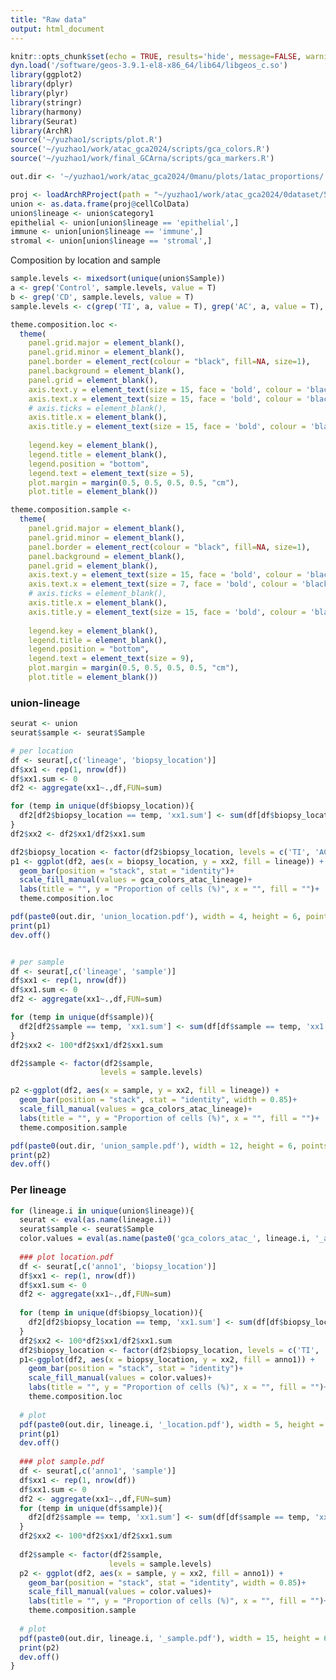 ```yaml
---
title: "Raw data"
output: html_document
---
```


```r
knitr::opts_chunk$set(echo = TRUE, results='hide', message=FALSE, warning=FALSE, fig.height = 7, fig.width = 7)
dyn.load('/software/geos-3.9.1-el8-x86_64/lib64/libgeos_c.so')
library(ggplot2)
library(dplyr)
library(plyr)
library(stringr)
library(harmony)
library(Seurat)
library(ArchR)
source('~/yuzhao1/scripts/plot.R')
source('~/yuzhao1/work/atac_gca2024/scripts/gca_colors.R')
source('~/yuzhao1/work/final_GCArna/scripts/gca_markers.R')
```

```r
out.dir <- '~/yuzhao1/work/atac_gca2024/0manu/plots/1atac_proportions/'

proj <- loadArchRProject(path = "~/yuzhao1/work/atac_gca2024/0dataset/5kmin_6TSS_DoubletRatio2_filtered1/")
union <- as.data.frame(proj@cellColData)
union$lineage <- union$category1
epithelial <- union[union$lineage == 'epithelial',]
immune <- union[union$lineage == 'immune',]
stromal <- union[union$lineage == 'stromal',]
```


###################### Composition by location and sample ########################

```r
sample.levels <- mixedsort(unique(union$Sample))
a <- grep('Control', sample.levels, value = T)
b <- grep('CD', sample.levels, value = T)
sample.levels <- c(grep('TI', a, value = T), grep('AC', a, value = T), grep('TI', b, value = T), grep('AC', b, value = T))

theme.composition.loc <-    
  theme(
    panel.grid.major = element_blank(),
    panel.grid.minor = element_blank(),
    panel.border = element_rect(colour = "black", fill=NA, size=1),
    panel.background = element_blank(),
    panel.grid = element_blank(),
    axis.text.y = element_text(size = 15, face = 'bold', colour = 'black'),
    axis.text.x = element_text(size = 15, face = 'bold', colour = 'black'),
    # axis.ticks = element_blank(),
    axis.title.x = element_blank(),
    axis.title.y = element_text(size = 15, face = 'bold', colour = 'black'),
    
    legend.key = element_blank(),
    legend.title = element_blank(),
    legend.position = "bottom",
    legend.text = element_text(size = 5),
    plot.margin = margin(0.5, 0.5, 0.5, 0.5, "cm"),
    plot.title = element_blank())

theme.composition.sample <-
  theme(
    panel.grid.major = element_blank(),
    panel.grid.minor = element_blank(),
    panel.border = element_rect(colour = "black", fill=NA, size=1),
    panel.background = element_blank(),
    panel.grid = element_blank(),
    axis.text.y = element_text(size = 15, face = 'bold', colour = 'black'),
    axis.text.x = element_text(size = 7, face = 'bold', colour = 'black', angle=45, hjust = 1, vjust = 1),
    # axis.ticks = element_blank(),
    axis.title.x = element_blank(),
    axis.title.y = element_text(size = 15, face = 'bold', colour = 'black'),
    
    legend.key = element_blank(),
    legend.title = element_blank(),
    legend.position = "bottom",
    legend.text = element_text(size = 9),
    plot.margin = margin(0.5, 0.5, 0.5, 0.5, "cm"),
    plot.title = element_blank())
```


### union-lineage

```r
seurat <- union
seurat$sample <- seurat$Sample

# per location
df <- seurat[,c('lineage', 'biopsy_location')]
df$xx1 <- rep(1, nrow(df))
df$xx1.sum <- 0
df2 <- aggregate(xx1~.,df,FUN=sum)

for (temp in unique(df$biopsy_location)){
  df2[df2$biopsy_location == temp, 'xx1.sum'] <- sum(df[df$biopsy_location == temp, 'xx1'])
}
df2$xx2 <- df2$xx1/df2$xx1.sum

df2$biopsy_location <- factor(df2$biopsy_location, levels = c('TI', 'AC'))
p1 <- ggplot(df2, aes(x = biopsy_location, y = xx2, fill = lineage)) +
  geom_bar(position = "stack", stat = "identity")+
  scale_fill_manual(values = gca_colors_atac_lineage)+
  labs(title = "", y = "Proportion of cells (%)", x = "", fill = "")+
  theme.composition.loc

pdf(paste0(out.dir, 'union_location.pdf'), width = 4, height = 6, pointsize = 1)
print(p1)
dev.off()


# per sample
df <- seurat[,c('lineage', 'sample')]
df$xx1 <- rep(1, nrow(df))
df$xx1.sum <- 0
df2 <- aggregate(xx1~.,df,FUN=sum)

for (temp in unique(df$sample)){
  df2[df2$sample == temp, 'xx1.sum'] <- sum(df[df$sample == temp, 'xx1'])
}
df2$xx2 <- 100*df2$xx1/df2$xx1.sum

df2$sample <- factor(df2$sample, 
                    levels = sample.levels)

p2 <-ggplot(df2, aes(x = sample, y = xx2, fill = lineage)) +
  geom_bar(position = "stack", stat = "identity", width = 0.85)+
  scale_fill_manual(values = gca_colors_atac_lineage)+
  labs(title = "", y = "Proportion of cells (%)", x = "", fill = "")+
  theme.composition.sample

pdf(paste0(out.dir, 'union_sample.pdf'), width = 12, height = 6, pointsize = 1)
print(p2)
dev.off()
```

### Per lineage

```r
for (lineage.i in unique(union$lineage)){
  seurat <- eval(as.name(lineage.i))
  seurat$sample <- seurat$Sample
  color.values = eval(as.name(paste0('gca_colors_atac_', lineage.i, '_anno1')))
  
  ### plot location.pdf
  df <- seurat[,c('anno1', 'biopsy_location')]
  df$xx1 <- rep(1, nrow(df))
  df$xx1.sum <- 0
  df2 <- aggregate(xx1~.,df,FUN=sum)
  
  for (temp in unique(df$biopsy_location)){
    df2[df2$biopsy_location == temp, 'xx1.sum'] <- sum(df[df$biopsy_location == temp, 'xx1'])
  }
  df2$xx2 <- 100*df2$xx1/df2$xx1.sum
  df2$biopsy_location <- factor(df2$biopsy_location, levels = c('TI', 'AC'))
  p1<-ggplot(df2, aes(x = biopsy_location, y = xx2, fill = anno1)) +
    geom_bar(position = "stack", stat = "identity")+
    scale_fill_manual(values = color.values)+
    labs(title = "", y = "Proportion of cells (%)", x = "", fill = "")+
    theme.composition.loc
  
  # plot
  pdf(paste0(out.dir, lineage.i, '_location.pdf'), width = 5, height = 6, pointsize = 1)
  print(p1)
  dev.off()
  
  ### plot sample.pdf
  df <- seurat[,c('anno1', 'sample')]
  df$xx1 <- rep(1, nrow(df))
  df$xx1.sum <- 0
  df2 <- aggregate(xx1~.,df,FUN=sum)
  for (temp in unique(df$sample)){
    df2[df2$sample == temp, 'xx1.sum'] <- sum(df[df$sample == temp, 'xx1'])
  }
  df2$xx2 <- 100*df2$xx1/df2$xx1.sum
  
  df2$sample <- factor(df2$sample, 
                      levels = sample.levels)
  p2 <- ggplot(df2, aes(x = sample, y = xx2, fill = anno1)) +
    geom_bar(position = "stack", stat = "identity", width = 0.85)+
    scale_fill_manual(values = color.values)+
    labs(title = "", y = "Proportion of cells (%)", x = "", fill = "")+
    theme.composition.sample
  
  # plot
  pdf(paste0(out.dir, lineage.i, '_sample.pdf'), width = 15, height = 6, pointsize = 1)
  print(p2)
  dev.off()
}


```

